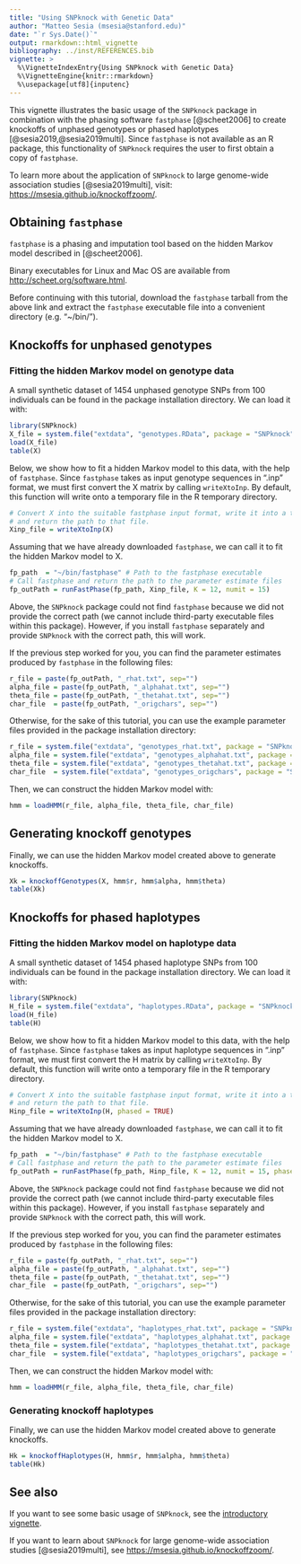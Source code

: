 ```yaml
---
title: "Using SNPknock with Genetic Data"
author: "Matteo Sesia (msesia@stanford.edu)"
date: "`r Sys.Date()`"
output: rmarkdown::html_vignette
bibliography: ../inst/REFERENCES.bib
vignette: >
  %\VignetteIndexEntry{Using SNPknock with Genetic Data}
  %\VignetteEngine{knitr::rmarkdown}
  %\usepackage[utf8]{inputenc}
---
```


This vignette illustrates the basic usage of the `SNPknock` package in combination with the phasing software `fastphase` [@scheet2006] to create knockoffs of unphased genotypes or phased haplotypes [@sesia2019,@sesia2019multi]. Since `fastphase` is not available as an R package, this functionality of `SNPknock` requires the user to first obtain a copy of `fastphase`.

To learn more about the application of `SNPknock` to large genome-wide association studies [@sesia2019multi], visit: <https://msesia.github.io/knockoffzoom/>.


## Obtaining `fastphase`

`fastphase` is a phasing and imputation tool based on the hidden Markov model described in [@scheet2006].

Binary executables for Linux and Mac OS are available from <http://scheet.org/software.html>.

Before continuing with this tutorial, download the `fastphase` tarball from the above link and extract the `fastphase` executable file into a convenient directory (e.g. "~/bin/").

## Knockoffs for unphased genotypes

### Fitting the hidden Markov model on genotype data

A small synthetic dataset of 1454 unphased genotype SNPs from 100 individuals can be found in the package installation directory.
We can load it with:
```r
library(SNPknock)
X_file = system.file("extdata", "genotypes.RData", package = "SNPknock")
load(X_file)
table(X)
```

Below, we show how to fit a hidden Markov model to this data, with the help of `fastphase`.
Since `fastphase` takes as input genotype sequences in ".inp" format, we must first convert
the X matrix by calling `writeXtoInp`.
By default, this function will write onto a temporary file in the R temporary directory.
```r
# Convert X into the suitable fastphase input format, write it into a temporary file
# and return the path to that file.
Xinp_file = writeXtoInp(X)
```

Assuming that we have already downloaded `fastphase`, we can call it to fit the hidden Markov model to X.
```r
fp_path  = "~/bin/fastphase" # Path to the fastphase executable
# Call fastphase and return the path to the parameter estimate files
fp_outPath = runFastPhase(fp_path, Xinp_file, K = 12, numit = 15)
```

Above, the `SNPknock` package could not find `fastphase` because we did not provide the correct path
(we cannot include third-party executable files within this package). However, if you install `fastphase`
separately and provide `SNPknock` with the correct path, this will work.

If the previous step worked for you, you can find the parameter estimates produced by `fastphase`
in the following files:
```r
r_file = paste(fp_outPath, "_rhat.txt", sep="")
alpha_file = paste(fp_outPath, "_alphahat.txt", sep="")
theta_file = paste(fp_outPath, "_thetahat.txt", sep="")
char_file  = paste(fp_outPath, "_origchars", sep="")
```

Otherwise, for the sake of this tutorial, you can use the example parameter files provided
in the package installation directory:
```r
r_file = system.file("extdata", "genotypes_rhat.txt", package = "SNPknock")
alpha_file = system.file("extdata", "genotypes_alphahat.txt", package = "SNPknock")
theta_file = system.file("extdata", "genotypes_thetahat.txt", package = "SNPknock")
char_file  = system.file("extdata", "genotypes_origchars", package = "SNPknock")
```

Then, we can construct the hidden Markov model with:
```r
hmm = loadHMM(r_file, alpha_file, theta_file, char_file)
```

Generating knockoff genotypes
-------------------------------

Finally, we can use the hidden Markov model created above to generate knockoffs.
```r
Xk = knockoffGenotypes(X, hmm$r, hmm$alpha, hmm$theta)
table(Xk)
```

## Knockoffs for phased haplotypes

### Fitting the hidden Markov model on haplotype data

A small synthetic dataset of 1454 phased haplotype SNPs from 100 individuals can be found in the package installation directory.
We can load it with:
```r
library(SNPknock)
H_file = system.file("extdata", "haplotypes.RData", package = "SNPknock")
load(H_file)
table(H)
```

Below, we show how to fit a hidden Markov model to this data, with the help of `fastphase`.
Since `fastphase` takes as input haplotype sequences in ".inp" format, we must first convert
the H matrix by calling `writeXtoInp`.
By default, this function will write onto a temporary file in the R temporary directory.
```r
# Convert X into the suitable fastphase input format, write it into a temporary file
# and return the path to that file.
Hinp_file = writeXtoInp(H, phased = TRUE)
```

Assuming that we have already downloaded `fastphase`, we can call it to fit the hidden Markov model to X.
```r
fp_path  = "~/bin/fastphase" # Path to the fastphase executable
# Call fastphase and return the path to the parameter estimate files
fp_outPath = runFastPhase(fp_path, Hinp_file, K = 12, numit = 15, phased = TRUE)
```

Above, the `SNPknock` package could not find `fastphase` because we did not provide the correct path
(we cannot include third-party executable files within this package). However, if you install `fastphase`
separately and provide `SNPknock` with the correct path, this will work.

If the previous step worked for you, you can find the parameter estimates produced by `fastphase`
in the following files:
```r
r_file = paste(fp_outPath, "_rhat.txt", sep="")
alpha_file = paste(fp_outPath, "_alphahat.txt", sep="")
theta_file = paste(fp_outPath, "_thetahat.txt", sep="")
char_file  = paste(fp_outPath, "_origchars", sep="")
```

Otherwise, for the sake of this tutorial, you can use the example parameter files provided
in the package installation directory:
```r
r_file = system.file("extdata", "haplotypes_rhat.txt", package = "SNPknock")
alpha_file = system.file("extdata", "haplotypes_alphahat.txt", package = "SNPknock")
theta_file = system.file("extdata", "haplotypes_thetahat.txt", package = "SNPknock")
char_file  = system.file("extdata", "haplotypes_origchars", package = "SNPknock")
```

Then, we can construct the hidden Markov model with:
```r
hmm = loadHMM(r_file, alpha_file, theta_file, char_file)
```

### Generating knockoff haplotypes

Finally, we can use the hidden Markov model created above to generate knockoffs.
```r
Hk = knockoffHaplotypes(H, hmm$r, hmm$alpha, hmm$theta)
table(Hk)
```

## See also

If you want to see some basic usage of `SNPknock`, see the [introductory vignette](SNPknock.html).

If you want to learn about `SNPknock` for large genome-wide association studies [@sesia2019multi], see <https://msesia.github.io/knockoffzoom/>.